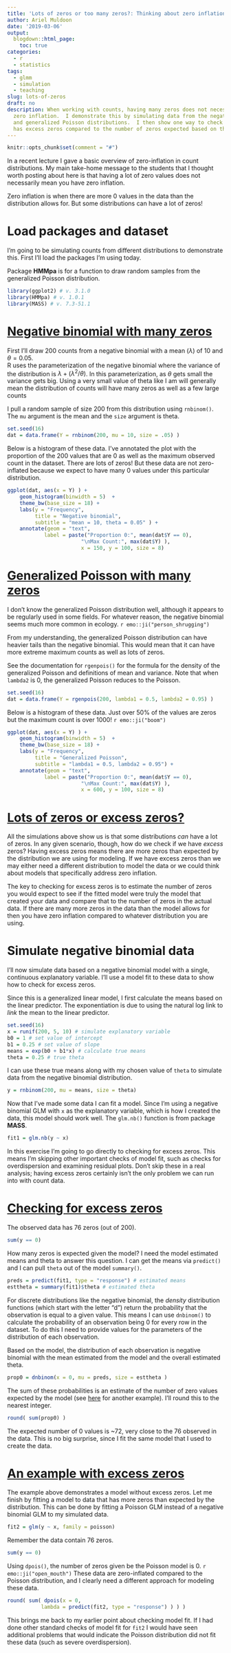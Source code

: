 ```yaml
---
title: 'Lots of zeros or too many zeros?: Thinking about zero inflation in count data'
author: Ariel Muldoon
date: '2019-03-06'
output:
  blogdown::html_page:
    toc: true
categories:
  - r
  - statistics
tags:
  - glmm
  - simulation
  - teaching
slug: lots-of-zeros
draft: no
description: When working with counts, having many zeros does not necessarily indicate
  zero inflation.  I demonstrate this by simulating data from the negative binomial
  and generalized Poisson distributions.  I then show one way to check if the data
  has excess zeros compared to the number of zeros expected based on the model.
---
```


```r
knitr::opts_chunk$set(comment = "#")
```

In a recent lecture I gave a basic overview of zero-inflation in count distributions.  My main take-home message to the students that I thought worth posting about here is that having a lot of zero values does not necessarily mean you have zero inflation.

Zero inflation is when there are more 0 values in the data than the distribution allows for.  But some distributions can have a lot of zeros!

# Load packages and dataset

I'm going to be simulating counts from different distributions to demonstrate this.  First I'll load the packages I'm using today.

Package **HMMpa** is for a function to draw random samples from the generalized Poisson distribution.

```r
library(ggplot2) # v. 3.1.0
library(HMMpa) # v. 1.0.1
library(MASS) # v. 7.3-51.1
```

# [Negative binomial with many zeros](#negative-binomial-with-many-zeros)

First I'll draw 200 counts from a negative binomial with a mean ($\lambda$) of $10$ and $\theta = 0.05$.  
R uses the parameterization of the negative binomial where the variance of the distribution is $\lambda + (\lambda^2/\theta)$.  In this parameterization, as $\theta$ gets small the variance gets big.  Using a very small value of theta like I am will generally mean the distribution of counts will have many zeros as well as a few large counts

I pull a random sample of size 200 from this distribution using `rnbinom()`.  The `mu` argument is the mean and the `size` argument is theta.  

```r
set.seed(16)
dat = data.frame(Y = rnbinom(200, mu = 10, size = .05) )
```

Below is a histogram of these data.  I've annotated the plot with the proportion of the 200 values that are 0 as well as the maximum observed count in the dataset.  There are lots of zeros!  But these data are not zero-inflated because we expect to have many 0 values under this particular distribution.

```r
ggplot(dat, aes(x = Y) ) +
	geom_histogram(binwidth = 5)  +
	theme_bw(base_size = 18) +
	labs(y = "Frequency",
	     title = "Negative binomial",
	     subtitle = "mean = 10, theta = 0.05" ) +
	annotate(geom = "text",
		    label = paste("Proportion 0:", mean(dat$Y == 0), 
		    		    "\nMax Count:", max(dat$Y) ),
		    		    x = 150, y = 100, size = 8)

```

# [Generalized Poisson with many zeros](#generalized-poisson-with-many-zeros)

I don't know the generalized Poisson distribution well, although it appears to be regularly used in some fields.  For whatever reason, the negative binomial seems much more common in ecology.  `r emo::ji("person_shrugging")`

From my understanding, the generalized Poisson distribution can have heavier tails than the negative binomial.  This would mean that it can have more extreme maximum counts as well as lots of zeros.

See the documentation for `rgenpois()` for the formula for the density of the generalized Poisson and definitions of mean and variance.  Note that when `lambda2` is 0, the generalized Poisson reduces to the Poisson.


```r
set.seed(16)
dat = data.frame(Y = rgenpois(200, lambda1 = 0.5, lambda2 = 0.95) )
```

Below is a histogram of these data.  Just over 50% of the values are zeros but the maximum count is over 1000! `r emo::ji("boom")`

```r
ggplot(dat, aes(x = Y) ) +
	geom_histogram(binwidth = 5)  +
	theme_bw(base_size = 18) +
	labs(y = "Frequency",
	     title = "Generalized Poisson",
	     subtitle = "lambda1 = 0.5, lambda2 = 0.95") +
	annotate(geom = "text",
		    label = paste("Proportion 0:", mean(dat$Y == 0), 
		    		    "\nMax Count:", max(dat$Y) ),
		    		    x = 600, y = 100, size = 8)

```

# [Lots of zeros or excess zeros?](#lots-of-zeros-or-excess-zeros)

All the simulations above show us is that some distributions *can* have a lot of zeros.  In any given scenario, though, how do we check if we have *excess* zeros?  Having excess zeros means there are more zeros than expected by the distribution we are using for modeling.  If we have excess zeros than we may either need a different distribution to model the data or we could think about models that specifically address zero inflation.

The key to checking for excess zeros is to estimate the number of zeros you would expect to see if the fitted model were truly the model that created your data and compare that to the number of zeros in the actual data.  If there are many more zeros in the data than the model allows for then you have zero inflation compared to whatever distribution you are using.

# Simulate negative binomial data

I'll now simulate data based on a negative binomial model with a single, continuous explanatory variable.  I'll use a model fit to these data to show how to check for excess zeros.

Since this is a generalized linear model, I first calculate the means based on the linear predictor. The exponentiation is due to using the natural log link to *link* the mean to the linear predictor.

```r
set.seed(16)
x = runif(200, 5, 10) # simulate explanatory variable
b0 = 1 # set value of intercept
b1 = 0.25 # set value of slope
means = exp(b0 + b1*x) # calculate true means
theta = 0.25 # true theta
```

I can use these true means along with my chosen value of `theta` to simulate data from the negative binomial distribution.

```r
y = rnbinom(200, mu = means, size = theta)
```

Now that I've made some data I can fit a model.  Since I'm using a negative binomial GLM with `x` as the explanatory variable, which is how I created the data, this model should work well.  The `glm.nb()` function is from package **MASS**.

```r
fit1 = glm.nb(y ~ x)
```

In this exercise I'm going to go directly to checking for excess zeros.  This means I'm skipping other important checks of model fit, such as checks for overdispersion and examining residual plots.  Don't skip these in a real analysis; having excess zeros certainly isn't the only problem we can run into with count data.

# [Checking for excess zeros](#checking-for-excess-zeros)

The observed data has 76 zeros (out of 200).

```r
sum(y == 0)
```

How many zeros is expected given the model?  I need the model estimated means and theta to answer this question.  I can get the means via `predict()` and I can pull `theta` out of the model `summary()`.

```r
preds = predict(fit1, type = "response") # estimated means
esttheta = summary(fit1)$theta # estimated theta
```

For discrete distributions like the negative binomial, the *density* distribution functions (which start with the letter "d") return the probability that the observation is equal to a given value.  This means I can use `dnbinom()` to calculate the probability of an observation being 0 for every row in the dataset.  To do this I need to provide values for the parameters of the distribution of each observation.  

Based on the model, the distribution of each observation is negative binomial with the mean estimated from the model and the overall estimated theta.

```r
prop0 = dnbinom(x = 0, mu = preds, size = esttheta )
```

The sum of these probabilities is an estimate of the number of zero values expected by the model (see [here](https://data.library.virginia.edu/getting-started-with-hurdle-models/) for another example).  I'll round this to the nearest integer.

```r
round( sum(prop0) )
```

The expected number of 0 values is ~72, very close to the 76 observed in the data.  This is no big surprise, since I fit the same model that I used to create the data.

# [An example with excess zeros](#an-example-with-excess-zeros)

The example above demonstrates a model without excess zeros.  Let me finish by fitting a model to data that has more zeros than expected by the distribution.  This can be done by fitting a Poisson GLM instead of a negative binomial GLM to my simulated data.

```r
fit2 = glm(y ~ x, family = poisson)
```

Remember the data contain 76 zeros.

```r
sum(y == 0)
```

Using `dpois()`, the number of zeros given be the Poisson model is 0. `r emo::ji("open_mouth")` These data are zero-inflated compared to the Poisson distribution, and I clearly need a different approach for modeling these data.

```r
round( sum( dpois(x = 0,
           lambda = predict(fit2, type = "response") ) ) )
```

This brings me back to my earlier point about checking model fit.  If I had done other standard checks of model fit for `fit2` I would have seen additional problems that would indicate the Poisson distribution did not fit these data (such as severe overdispersion).


